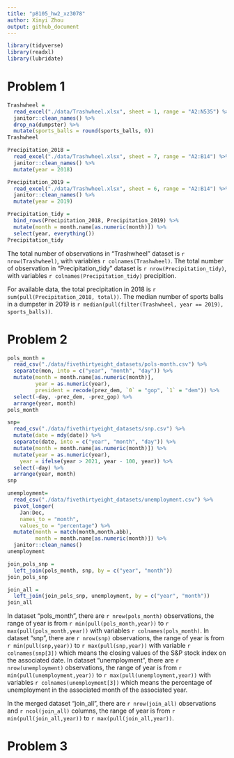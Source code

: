 ```yaml
---
title: "p8105_hw2_xz3078"
author: Xinyi Zhou
output: github_document
---
```


```r
library(tidyverse)
library(readxl)
library(lubridate)
```
# Problem 1

```r
Trashwheel = 
  read_excel("./data/Trashwheel.xlsx", sheet = 1, range = "A2:N535") %>%
  janitor::clean_names() %>%
  drop_na(dumpster) %>%
  mutate(sports_balls = round(sports_balls, 0))
Trashwheel
```

```r
Precipitation_2018 = 
  read_excel("./data/Trashwheel.xlsx", sheet = 7, range = "A2:B14") %>%
  janitor::clean_names() %>%
  mutate(year = 2018)

Precipitation_2019 = 
  read_excel("./data/Trashwheel.xlsx", sheet = 6, range = "A2:B14") %>%
  janitor::clean_names() %>%
  mutate(year = 2019)

Precipitation_tidy = 
  bind_rows(Precipitation_2018, Precipitation_2019) %>%
  mutate(month = month.name[as.numeric(month)]) %>%
  select(year, everything())
Precipitation_tidy
```

The total number of observations in "Trashwheel" dataset is `r nrow(Trashwheel)`, with variables `r colnames(Trashwheel)`. The total number of observation in "Precipitation_tidy" dataset is `r nrow(Precipitation_tidy)`, with variables `r colnames(Precipitation_tidy)` precipition.

For available data, the total precipitation in 2018 is `r sum(pull(Precipitation_2018, total))`. The median number of sports balls in a dumpster in 2019 is `r median(pull(filter(Trashwheel, year == 2019), sports_balls))`. 

# Problem 2
```r
pols_month = 
  read_csv("./data/fivethirtyeight_datasets/pols-month.csv") %>%
  separate(mon, into = c("year", "month", "day")) %>%
  mutate(month = month.name[as.numeric(month)], 
         year = as.numeric(year),
         president = recode(prez_dem, `0` = "gop", `1` = "dem")) %>%
  select(-day, -prez_dem, -prez_gop) %>%
  arrange(year, month) 
pols_month
```

```r
snp=
  read_csv("./data/fivethirtyeight_datasets/snp.csv") %>%
  mutate(date = mdy(date)) %>%
  separate(date, into = c("year", "month", "day")) %>%
  mutate(month = month.name[as.numeric(month)]) %>%
  mutate(year = as.numeric(year),
    year = ifelse(year > 2021, year - 100, year)) %>%
  select(-day) %>%
  arrange(year, month)
snp
```

```r
unemployment=
  read_csv("./data/fivethirtyeight_datasets/unemployment.csv") %>%
  pivot_longer(
    Jan:Dec,
    names_to = "month", 
    values_to = "percentage") %>%
  mutate(month = match(month,month.abb),
         month = month.name[as.numeric(month)]) %>%
  janitor::clean_names()
unemployment
```

```r
join_pols_snp = 
  left_join(pols_month, snp, by = c("year", "month"))
join_pols_snp
```

```r
join_all = 
  left_join(join_pols_snp, unemployment, by = c("year", "month"))
join_all
```

In dataset "pols_month", there are `r nrow(pols_month)` observations, the range of year is from `r min(pull(pols_month,year))` to `r max(pull(pols_month,year))` with variables `r colnames(pols_month)`. In dataset "snp", there are `r nrow(snp)` observations, the range of year is from `r min(pull(snp,year))` to `r max(pull(snp,year))` with variable `r colnames(snp[3])` which means the closing values of the S&P stock index on the associated date. In dataset "unemployment", there are `r nrow(unemployment)` observations, the range of year is from `r min(pull(unemployment,year))` to `r max(pull(unemployment,year))` with variables `r colnames(unemployment[3])` which means the percentage of unemployment in the associated month of the associated year. 

In the merged dataset "join_all", there are `r nrow(join_all)` observations and `r ncol(join_all)` columns, the range of year is from `r min(pull(join_all,year))` to `r max(pull(join_all,year))`. 

# Problem 3


